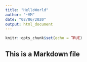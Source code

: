 ---
title: "HelloWorld"
author: "~VM"
date: "02/06/2020"
output: html_document
---

```{r setup, include=FALSE}
knitr::opts_chunk$set(echo = TRUE)
```

## This is a Markdown file